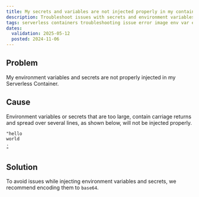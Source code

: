 ```yaml
---
title: My secrets and variables are not injected properly in my container
description: Troubleshoot issues with secrets and environment variables while using Scaleway Serverless Containers.
tags: serverless containers troubleshooting issue error image env var environment variables secrets secret manager
dates:
  validation: 2025-05-12
  posted: 2024-11-06
---
```


## Problem

My environment variables and secrets are not properly injected in my Serverless Container.

## Cause

Environment variables or secrets that are too large, contain carriage returns and spread over several lines, as shown below, will not be injected properly.

```
"hello
world
.
"
```

## Solution 

To avoid issues while injecting environment variables and secrets, we recommend encoding them to `base64`.
